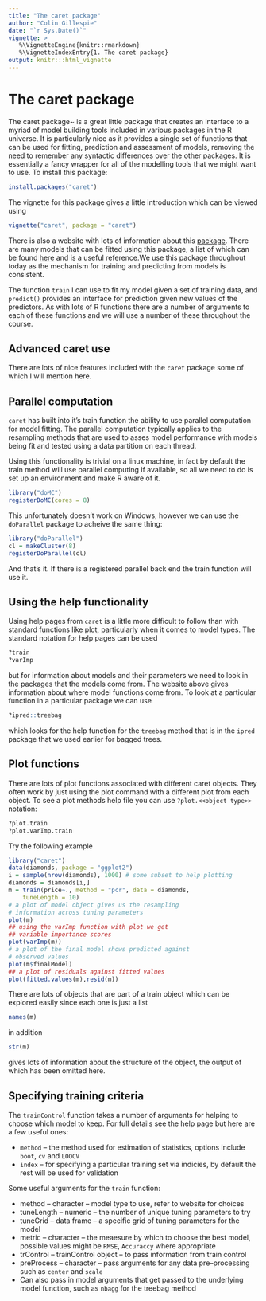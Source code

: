 ```yaml
---
title: "The caret package"
author: "Colin Gillespie"
date: "`r Sys.Date()`"
vignette: >
   %\VignetteEngine{knitr::rmarkdown}
   %\VignetteIndexEntry{1. The caret package}
output: knitr:::html_vignette
---
```


# The caret package

The caret package~\cite{caret} is a great little package that creates an interface to a myriad of model building tools included in various packages in the R universe. It is particularly nice as it provides a single set of functions that can be used for fitting, prediction and assessment of models, removing the need to remember any syntactic differences over the other packages. It is essentially a fancy wrapper for all of the modelling tools that we might want to use. To install this package:

```r
install.packages("caret")
```

The vignette for this package gives a little introduction which can be viewed using

```r
vignette("caret", package = "caret")
```

There is also a website with lots of information about this [package](http://topepo.github.io/caret/). There are many models that can be fitted using this package, a list of
which can be found [here](http://topepo.github.io/caret/modelList.html) and is a useful reference.We use this package throughout today as the mechanism for training and
predicting from models is consistent.

The function `train` I can use to fit my model given a set of training data,
and `predict()` provides an interface for prediction given new values of the
predictors. As with lots of R functions there are a number of arguments to each
of these functions and we will use a number of these throughout the course.

## Advanced caret use

There are lots of nice features included with the `caret` package some of
which I will mention here.

## Parallel computation

`caret` has built into it's train function the ability to use parallel
computation for model fitting. The parallel computation typically applies to the
resampling methods that are used to asses model performance with models being
fit and tested using a data partition on each thread. 

Using this functionality is trivial on a linux machine, in fact by default the
train method will use parallel computing if available, so all we need to do is
set up an environment and make R aware of it.

```r
library("doMC")
registerDoMC(cores = 8)
```

This unfortunately doesn't work on Windows, however we can use the
`doParallel` package to acheive the same thing:

```r
library("doParallel")
cl = makeCluster(8)
registerDoParallel(cl)
```

And that's it. If there is a registered parallel back end the train function
will use it.

## Using the help functionality

Using help pages from `caret` is a little more difficult to follow than with
standard functions like plot, particularly when it comes to model types. The
standard notation for help pages can be used

```r
?train
?varImp
```

but for information about models and their parameters we need to look in the packages that the models come from. The website above gives information about where model functions come from. To look at a particular function in a particular package we can use

```r
?ipred::treebag
```
which looks for the help function for the `treebag` method that is in the `ipred` package that we used earlier for bagged trees.

## Plot functions

There are lots of plot functions associated with different caret objects. They
often work by just using the plot command with a different plot from each
object. To see a plot methods
help file you can use `?plot.<<object type>>` notation:

```r
?plot.train
?plot.varImp.train
```

Try the following example
```r
library("caret")
data(diamonds, package = "ggplot2")
i = sample(nrow(diamonds), 1000) # some subset to help plotting
diamonds = diamonds[i,]
m = train(price~., method = "pcr", data = diamonds, 
    tuneLength = 10)
# a plot of model object gives us the resampling 
# information across tuning parameters
plot(m)
## using the varImp function with plot we get
## variable importance scores
plot(varImp(m))
# a plot of the final model shows predicted against
# observed values
plot(m$finalModel)
## a plot of residuals against fitted values
plot(fitted.values(m),resid(m))
```

There are lots of objects that are part of a train object which can be explored easily since each one is just a list
```r
names(m)
```
in addition 
```r
str(m)
```
gives lots of information about the structure of the object, the output of which has been omitted here.

## Specifying training criteria

The `trainControl` function takes a number of arguments for helping to choose
which model to keep. For full details see the help page but here are a few
useful ones:

  * `method` -- the method used for estimation of statistics, options include
  `boot`, `cv` and `LOOCV`
  * `index` -- for specifying a particular training set via indicies, by default the rest will be used for validation

Some useful arguments for the `train` function:

  * method -- character -- model type to use, refer to website for choices
  * tuneLength -- numeric -- the number of unique tuning parameters to try
  * tuneGrid -- data frame -- a specific grid of tuning parameters for the model
  * metric -- character -- the meaesure by which to choose the best model, possible values might be `RMSE`, `Accuraccy` where appropriate
  * trControl -- trainControl object -- to pass information from train control
  * preProcess -- character -- pass arguments for any data pre--processing such as `center` and `scale`
  * Can also pass in model arguments that get passed to the underlying model function, such as `nbagg` for the treebag method
